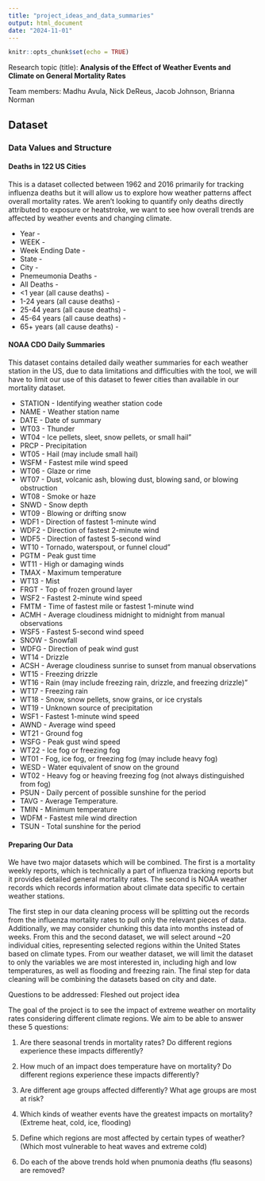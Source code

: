 ```yaml
---
title: "project_ideas_and_data_summaries"
output: html_document
date: "2024-11-01"
---
```


```r
knitr::opts_chunk$set(echo = TRUE)
```
Research topic (title): **Analysis of the Effect of Weather Events and Climate on General Mortality Rates**

Team members: Madhu Avula, Nick DeReus, Jacob Johnson, Brianna Norman

## Dataset

### Data Values and Structure

#### Deaths in 122 US Cities

This is a dataset collected between 1962 and 2016 primarily for tracking influenza deaths but it will allow us to explore how weather patterns affect overall mortality rates. We aren't looking to quantify only deaths directly attributed to exposure or heatstroke, we want to see how overall trends are affected by weather events and changing climate.

* Year - 
* WEEK - 
* Week Ending Date - 
* State -
* City -
* Pnemeumonia Deaths -
* All Deaths -
* <1 year (all cause deaths) -
* 1-24 years (all cause deaths) -
* 25-44 years (all cause deaths) -
* 45-64 years (all cause deaths) -
* 65+ years (all cause deaths) - 

#### NOAA CDO Daily Summaries

  This dataset contains detailed daily weather summaries for each weather station in the US, due to data limitations and difficulties with the tool, we will have to limit our use of this dataset to fewer cities than available in our mortality dataset.

* STATION - Identifying weather station code
* NAME - Weather station name
* DATE - Date of summary
* WT03 - Thunder
* WT04 - Ice pellets, sleet, snow pellets, or small hail"
* PRCP - Precipitation
* WT05 - Hail (may include small hail)
* WSFM - Fastest mile wind speed
* WT06 - Glaze or rime
* WT07 - Dust, volcanic ash, blowing dust, blowing sand, or blowing obstruction
* WT08 - Smoke or haze
* SNWD - Snow depth
* WT09 - Blowing or drifting snow
* WDF1 - Direction of fastest 1-minute wind
* WDF2 - Direction of fastest 2-minute wind
* WDF5 - Direction of fastest 5-second wind
* WT10 - Tornado, waterspout, or funnel cloud"
* PGTM - Peak gust time
* WT11 - High or damaging winds
* TMAX - Maximum temperature
* WT13 - Mist
* FRGT - Top of frozen ground layer
* WSF2 - Fastest 2-minute wind speed
* FMTM - Time of fastest mile or fastest 1-minute wind
* ACMH - Average cloudiness midnight to midnight from manual observations
* WSF5 - Fastest 5-second wind speed
* SNOW - Snowfall
* WDFG - Direction of peak wind gust
* WT14 - Drizzle
* ACSH - Average cloudiness sunrise to sunset from manual observations
* WT15 - Freezing drizzle
* WT16 - Rain (may include freezing rain, drizzle, and freezing drizzle)"
* WT17 - Freezing rain
* WT18 - Snow, snow pellets, snow grains, or ice crystals
* WT19 - Unknown source of precipitation
* WSF1 - Fastest 1-minute wind speed
* AWND - Average wind speed
* WT21 - Ground fog
* WSFG - Peak gust wind speed
* WT22 - Ice fog or freezing fog
* WT01 - Fog, ice fog, or freezing fog (may include heavy fog)
* WESD - Water equivalent of snow on the ground
* WT02 - Heavy fog or heaving freezing fog (not always distinguished from fog)
* PSUN - Daily percent of possible sunshine for the period
* TAVG - Average Temperature.
* TMIN - Minimum temperature
* WDFM - Fastest mile wind direction
* TSUN - Total sunshine for the period

#### Preparing Our Data

We have two major datasets which will be combined. The first is a mortality weekly reports, which is technically a part of influenza tracking reports but it provides detailed general mortality rates. The second is NOAA weather records which records information about climate data specific to certain weather stations.

The first step in our data cleaning process will be splitting out the records from the influenza mortality rates to pull only the relevant pieces of data. Additionally, we may consider chunking this data into months instead of weeks. From this and the second dataset, we will select around ~20 individual cities, representing selected regions within the United States based on climate types. From our weather dataset, we will limit the dataset to only the variables we are most interested in, including high and low temperatures, as well as flooding and freezing rain. The final step for data cleaning will be combining the datasets based on city and date. 

Questions to be addressed: Fleshed out project idea

The goal of the project is to see the impact of extreme weather on mortality rates considering different climate regions.
We aim to be able to answer these 5 questions:

1. Are there seasonal trends in mortality rates? Do different regions experience these impacts differently?

2. How much of an impact does temperature have on mortality? Do different regions experience these impacts differently?

3. Are different age groups affected differently? What age groups are most at risk?

4. Which kinds of weather events have the greatest impacts on mortality? (Extreme heat, cold, ice, flooding)

5. Define which regions are most affected by certain types of weather? (Which most vulnerable to heat waves and extreme cold)

6. Do each of the above trends hold when pnumonia deaths (flu seasons) are removed?
